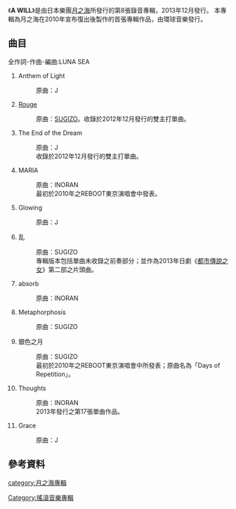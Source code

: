 {{noteTA
|1=zh-hans:乐队; zh-hant:樂團; zh-hk:樂隊;
|2=zh-hans:吉他; zh-hant:吉他; zh-hk:結他;
}}

{{Infobox Album 
| Name                  = A WILL
| Type                  = album
| Artist                = [[月之海|月之海]]
| Released              = 2013年12月11日 
| Recorded              =2012-2013年
| Genre                 = [[搖滾|搖滾]]
| Length                = 54分16秒
| Label                 = [[環球音樂|環球音樂]]
| Producer              = LUNA SEA
| Reviews               = 
| Chart position        = *[[Oricon|Oricon]]週排行第3名<ref>{{cite web|url=http://www.oricon.co.jp/prof/artist/14750/products/music/1048538/1/|title=Oricon album info|accessdate=2014-01-01|archive-date=2014-01-08|archive-url=https://web.archive.org/web/20140108193238/http://www.oricon.co.jp/prof/artist/14750/products/music/1048538/1/|dead-url=no}}</ref>
| Certification         = 
| Last album            = [[LUNACY_(專輯)|LUNACY]] <br>(2000年) 
| This album            = '''A WILL'''<br> (2013年)
| Next album            = 
}}
《'''A WILL'''》是由日本樂團[[月之海|月之海]]所發行的第8張錄音專輯，2013年12月發行。
本專輯為月之海在2010年宣布復出後製作的首張專輯作品，由環球音樂發行。

==曲目==
全作詞･作曲･編曲:LUNA SEA


#Anthem of Light
#:原曲：J
#[[The_End_of_the_Dream/Rouge|Rouge]]
#:原曲：[[SUGIZO|SUGIZO]]。收錄於2012年12月發行的雙主打單曲。
#The End of the Dream
#:原曲：J<br>收錄於2012年12月發行的雙主打單曲。
#MARIA
#:原曲：INORAN<br>最初於2010年之REBOOT東京演唱會中發表。
#Glowing
#:原曲：J
#乱
#:原曲：SUGIZO<br>專輯版本包括單曲未收錄之前奏部分；並作為2013年日劇《[[都市傳說之女|都市傳說之女]]》第二部之片頭曲。
#absorb
#:原曲：INORAN
#Metaphorphosis
#:原曲：SUGIZO
#銀色之月
#:原曲：SUGIZO<br>最初於2010年之REBOOT東京演唱會中所發表；原曲名為「Days of Repetition」。
#Thoughts
#:原曲：INORAN<br>2013年發行之第17張單曲作品。
#Grace
#:原曲：J

==參考資料==
<references/>

[[category:月之海專輯|category:月之海專輯]]
[[Category:搖滾音樂專輯|Category:搖滾音樂專輯]]